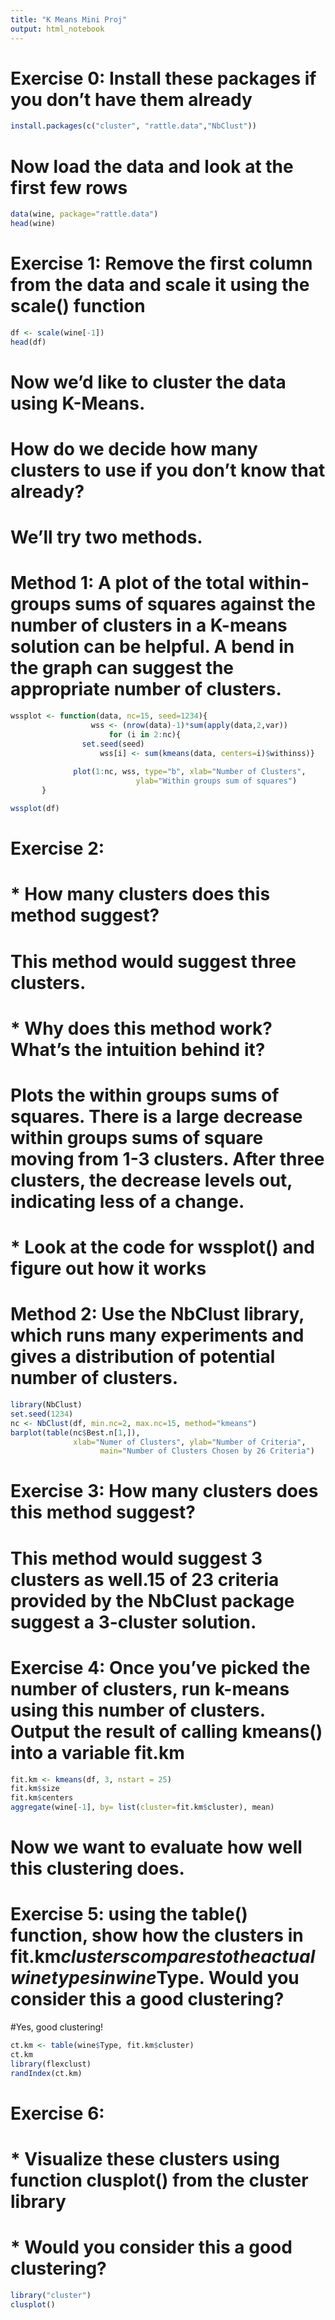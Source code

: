 ```yaml
---
title: "K Means Mini Proj"
output: html_notebook
---
```


# Exercise 0: Install these packages if you don't have them already

```r
install.packages(c("cluster", "rattle.data","NbClust"))
```

# Now load the data and look at the first few rows

```r
data(wine, package="rattle.data")
head(wine)
```

# Exercise 1: Remove the first column from the data and scale it using the scale() function

```r
df <- scale(wine[-1])
head(df)
```

# Now we'd like to cluster the data using K-Means. 
# How do we decide how many clusters to use if you don't know that already?
# We'll try two methods.

# Method 1: A plot of the total within-groups sums of squares against the  number of clusters in a K-means solution can be helpful. A bend in the  graph can suggest the appropriate number of clusters. 

```r
wssplot <- function(data, nc=15, seed=1234){
	              wss <- (nrow(data)-1)*sum(apply(data,2,var))
               	      for (i in 2:nc){
		        set.seed(seed)
	                wss[i] <- sum(kmeans(data, centers=i)$withinss)}
	                
		      plot(1:nc, wss, type="b", xlab="Number of Clusters",
	                        ylab="Within groups sum of squares")
	   }

wssplot(df)
```

# Exercise 2:
#   * How many clusters does this method suggest? 
# This method would suggest three clusters. 

#   * Why does this method work? What's the intuition behind it? 
# Plots the within groups sums of squares. There is a large decrease within groups sums of square moving from 1-3 clusters. After three clusters, the decrease levels out, indicating less of a change. 

#   * Look at the code for wssplot() and figure out how it works

# Method 2: Use the NbClust library, which runs many experiments and gives a distribution of potential number of clusters.

```r
library(NbClust)
set.seed(1234)
nc <- NbClust(df, min.nc=2, max.nc=15, method="kmeans")
barplot(table(nc$Best.n[1,]),
	          xlab="Numer of Clusters", ylab="Number of Criteria",
		            main="Number of Clusters Chosen by 26 Criteria")
```

# Exercise 3: How many clusters does this method suggest?
# This method would suggest 3 clusters as well.15 of 23 criteria provided by the NbClust package suggest a 3-cluster solution.

# Exercise 4: Once you've picked the number of clusters, run k-means  using this number of clusters. Output the result of calling kmeans() into a variable fit.km

```r
fit.km <- kmeans(df, 3, nstart = 25)
fit.km$size
fit.km$centers
aggregate(wine[-1], by= list(cluster=fit.km$cluster), mean)
```

# Now we want to evaluate how well this clustering does.

# Exercise 5: using the table() function, show how the clusters in fit.km$clusters compares to the actual wine types in wine$Type. Would you consider this a good clustering?

#Yes, good clustering!

```r
ct.km <- table(wine$Type, fit.km$cluster)
ct.km
library(flexclust)
randIndex(ct.km)
```

# Exercise 6:
# * Visualize these clusters using  function clusplot() from the cluster library
# * Would you consider this a good clustering?

```r
library("cluster")
clusplot()
```
